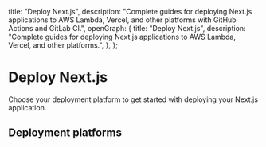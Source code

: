 
  title: "Deploy Next.js",
  description:
    "Complete guides for deploying Next.js applications to AWS Lambda, Vercel, and other platforms with GitHub Actions and GitLab CI.",
  openGraph: {
    title: "Deploy Next.js",
    description:
      "Complete guides for deploying Next.js applications to AWS Lambda, Vercel, and other platforms.",
  },
};

# Deploy Next.js

Choose your deployment platform to get started with deploying your Next.js application.

## Deployment platforms

<div className="grid mt-4 gap-8 lg:grid-cols-2">
  <TechStackCard
    href="/frameworks/nextjs/aws-lambda"
    title="AWS Lambda"
    icon="aws"
  />
</div>
